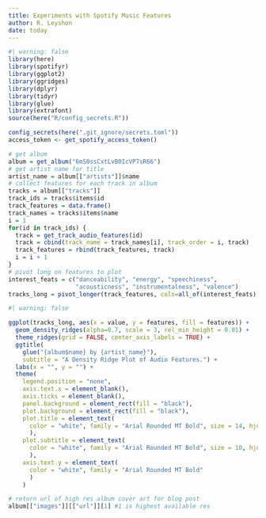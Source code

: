 ```yaml
---
title: Experiments with Spotify Music Features
author: R. Leyshon
date: today
---
```



```r
#| warning: false
library(here)
library(spotifyr)
library(ggplot2)
library(ggridges)
library(dplyr)
library(tidyr)
library(glue)
library(extrafont)
source(here("R/config_secrets.R"))
```

```r
config_secrets(here(".git_ignore/secrets.toml"))
access_token <- get_spotify_access_token()
```


```r
# get album
album = get_album("6mS0ssCxtLvB0IcVP7sR66")
# get artist name for title
artist_name = album[["artists"]]$name
# collect features for each track in album
tracks = album[["tracks"]]
track_ids = tracks$items$id
track_features = data.frame()
track_names = tracks$items$name
i = 1
for(id in track_ids) {
  track = get_track_audio_features(id)
  track = cbind(track_name = track_names[i], track_order = i, track)
  track_features = rbind(track_features, track)
  i = i + 1
}
# pivot long on features to plot
interest_feats = c("danceability", "energy", "speechiness",
                   "acousticness", "instrumentalness", "valence")
tracks_long = pivot_longer(track_features, cols=all_of(interest_feats), names_to="features")
```


```r
#| warning: false

ggplot(tracks_long, aes(x = value, y = features, fill = features)) +
  geom_density_ridges(alpha=0.7, scale = 3, rel_min_height = 0.01) + 
  theme_ridges(grid = FALSE, center_axis_labels = TRUE) +
  ggtitle(
    glue("{album$name} by {artist_name}"),
    subtitle = "A Density Ridge Plot of Audio Features.") +
  labs(x = "", y = "") +
  theme(
    legend.position = "none",
    axis.text.x = element_blank(),
    axis.ticks = element_blank(),
    panel.background = element_rect(fill = "black"),
    plot.background = element_rect(fill = "black"),
    plot.title = element_text(
      color = "white", family = "Arial Rounded MT Bold", size = 14, hjust = 0.5
      ),
    plot.subtitle = element_text(
      color = "white", family = "Arial Rounded MT Bold", size = 10, hjust = 0.5
      ),
    axis.text.y = element_text(
      color = "white", family = "Arial Rounded MT Bold"
      )
    ) 

```


```r
# return url of high res album cover art for blog post
album[["images"]][["url"]][1] #1 is highest available res

```